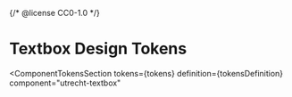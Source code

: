 {/* @license CC0-1.0 */}


<Meta id="html-textbox--design-tokens" title="HTML Component/Textbox/Design Tokens" />

# Textbox Design Tokens

<ComponentTokensSection
  tokens={tokens}
  definition={tokensDefinition}
  component="utrecht-textbox"
></ComponentTokensSection>
